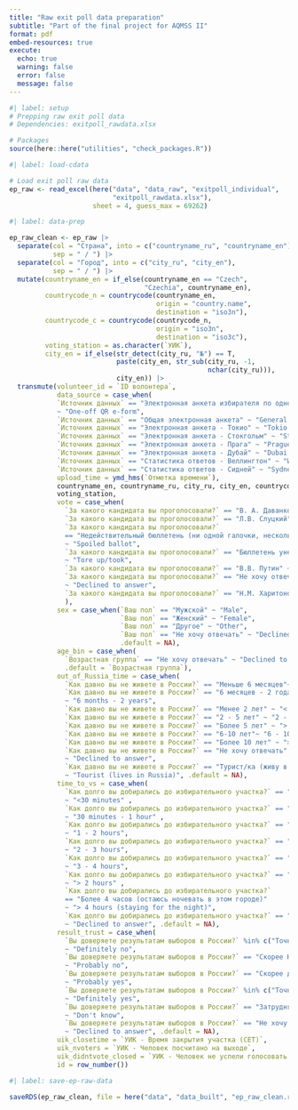 ```yaml
---
title: "Raw exit poll data preparation"
subtitle: "Part of the final project for AQMSS II"
format: pdf
embed-resources: true
execute: 
  echo: true
  warning: false
  error: false
  message: false
---
```


```r
#| label: setup
# Prepping raw exit poll data
# Dependencies: exitpoll_rawdata.xlsx

# Packages
source(here::here("utilities", "check_packages.R"))
```

```r
#| label: load-cdata

# Load exit poll raw data
ep_raw <- read_excel(here("data", "data_raw", "exitpoll_individual", 
                          "exitpoll_rawdata.xlsx"), 
                     sheet = 4, guess_max = 69262)
```

```r
#| label: data-prep

ep_raw_clean <- ep_raw |> 
  separate(col = "Страна", into = c("countryname_ru", "countryname_en"),
           sep = " / ") |> 
  separate(col = "Город", into = c("city_ru", "city_en"), 
           sep = " / ") |> 
  mutate(countryname_en = if_else(countryname_en == "Czech", 
                                  "Czechia", countryname_en),
         countrycode_n = countrycode(countryname_en, 
                                     origin = "country.name", 
                                     destination = "iso3n"),
         countrycode_c = countrycode(countrycode_n, 
                                     origin = "iso3n", 
                                     destination = "iso3c"),
         voting_station = as.character(`УИК`),
         city_en = if_else(str_detect(city_ru, "№") == T, 
                           paste(city_en, str_sub(city_ru, -1, 
                                                  nchar(city_ru))),
                           city_en)) |> 
  transmute(volunteer_id = `ID волонтера`,
            data_source = case_when(
            `Источник данных` == "Электронная анкета избирателя по одноразовым QR кодам"
            ~ "One-off QR e-form",
            `Источник данных` == "Общая электронная анкета" ~ "General e-form",
            `Источник данных` == "Электронная анкета - Токио" ~ "Tokio e-form",
            `Источник данных` == "Электронная анкета - Стокгольм" ~ "Stockholm e-form",
            `Источник данных` == "Электронная анкета - Прага" ~ "Prague e-form",
            `Источник данных` == "Электронная анкета - Дубай" ~ "Dubai e-form",
            `Источник данных` == "Статистика ответов - Веллингтон" ~ "Wellington e-form",
            `Источник данных` == "Статистика ответов - Сидней" ~ "Sydney e-form"),
            upload_time = ymd_hms(`Отметка времени`),
            countryname_en, countryname_ru, city_ru, city_en, countrycode_c, countrycode_n,
            voting_station, 
            vote = case_when(
              `За какого кандидата вы проголосовали?` == "В. А. Даванков" ~ "Davankov",
              `За какого кандидата вы проголосовали?` == "Л.В. Слуцкий" ~ "Slutsky",
              `За какого кандидата вы проголосовали?`
              == "Недействительный бюллетень (ни одной галочки, несколько галочек)"
              ~ "Spoiled ballot",
              `За какого кандидата вы проголосовали?` == "Бюллетень унесён/выброшен/порван"
              ~ "Tore up/took",
              `За какого кандидата вы проголосовали?` == "В.В. Путин" ~ "Putin",
              `За какого кандидата вы проголосовали?` == "Не хочу отвечать"
              ~ "Declined to answer",
              `За какого кандидата вы проголосовали?` == "Н.М. Харитонов" ~ "Haritonov"
              ),
            sex = case_when(`Ваш пол` == "Мужской" ~ "Male",
                            `Ваш пол` == "Женский" ~ "Female",
                            `Ваш пол` == "Другое" ~ "Other",
                            `Ваш пол` == "Не хочу отвечать" ~ "Declined to answer",
                            .default = NA),
            age_bin = case_when(
              `Возрастная группа` == "Не хочу отвечать" ~ "Declined to answer",
              .default = `Возрастная группа`),
            out_of_Russia_time = case_when(
              `Как давно вы не живете в России?` == "Меньше 6 месяцев"~ "< 6 months",
              `Как давно вы не живете в России?` == "6 месяцев - 2 года (после февраля 2022)"
              ~ "6 months - 2 years",
              `Как давно вы не живете в России?` == "Менее 2 лет" ~ "< 2 years",
              `Как давно вы не живете в России?` == "2 - 5 лет" ~ "2 - 5 years",
              `Как давно вы не живете в России?` == "Более 5 лет" ~ "> 5 years",
              `Как давно вы не живете в России?` == "6-10 лет"~ "6 - 10 years",
              `Как давно вы не живете в России?` == "Более 10 лет" ~ "> 10 years",
              `Как давно вы не живете в России?` == "Не хочу отвечать"
              ~ "Declined to answer",
              `Как давно вы не живете в России?` == "Турист/ка (живу в РФ)"
              ~ "Tourist (lives in Russia)", .default = NA),
            time_to_vs = case_when(
              `Как долго вы добирались до избирательного участка?` == "<30 минут" 
              ~ "<30 minutes" ,
              `Как долго вы добирались до избирательного участка?` == "30 мин - 1 час" 
              ~ "30 minutes - 1 hour" ,
              `Как долго вы добирались до избирательного участка?` == "1 - 2 часа"
              ~ "1 - 2 hours",
              `Как долго вы добирались до избирательного участка?` == "2 - 3 часа"
              ~ "2 - 3 hours",
              `Как долго вы добирались до избирательного участка?` == "3 - 4 часа"
              ~ "3 - 4 hours",
              `Как долго вы добирались до избирательного участка?` == "Более 2 часов"
              ~ "> 2 hours" ,
              `Как долго вы добирались до избирательного участка?`
              == "Более 4 часов (остаюсь ночевать в этом городе)"
              ~ "> 4 hours (staying for the night)",
              `Как долго вы добирались до избирательного участка?` == "Не хочу отвечать"
              ~ "Declined to answer", .default = NA),
            result_trust = case_when(
              `Вы доверяете результатам выборов в России?` %in% c("Точно нет", "Точно НЕТ")
              ~ "Definitely no",
              `Вы доверяете результатам выборов в России?` == "Скорее НЕ доверяю"
              ~ "Probably no",
              `Вы доверяете результатам выборов в России?` == "Скорее доверяю"
              ~ "Probably yes",
              `Вы доверяете результатам выборов в России?` %in% c("Точно да", "Точно ДА")
              ~ "Definitely yes",
              `Вы доверяете результатам выборов в России?` == "Затрудняюсь ответить"
              ~ "Don't know",
              `Вы доверяете результатам выборов в России?` == "Не хочу отвечать"
              ~ "Declined to answer", .default = NA),
            uik_closetime = `УИК - Время закрытия участка (CET)`,
            uik_nvoters = `УИК - Человек посчитано на выходе`,
            uik_didntvote_closed = `УИК - Человек не успели голосовать до закрытия`,
            id = row_number())
```

```r
#| label: save-ep-raw-data

saveRDS(ep_raw_clean, file = here("data", "data_built", "ep_raw_clean.rds"))
```
